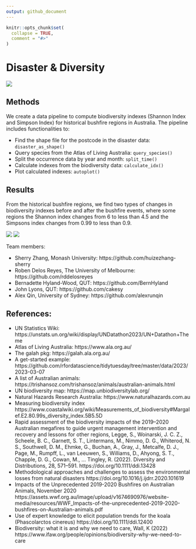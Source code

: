 ```yaml
---
output: github_document
---
```




<!-- README.md is generated from README.Rmd. Please edit that file -->

```r
knitr::opts_chunk$set(
  collapse = TRUE,
  comment = "#>"
)
```

# Disaster & Diversity <img src="man/figures/logo.jpeg" align="right" alt="" />

![](https://unstats.un.org/bigdata/events/2023/un-datathon/banner.jpg)

## Methods

We create a data pipeline to compute biodiversity indexes (Shannon Index and Simpson Index) for historical bushfire regions in Australia. The pipeline includes functionalities to:

  - Find the shape file for the postcode in the disaster data: `disaster_as_shape()`
  - Query species from the Atlas of Living Australia: `query_species()`
  - Split the occurrence data by year and month: `split_time()`
  - Calculate indexes from the biodiversity data: `calculate_idx()`
  - Plot calculated indexes: `autoplot()`

## Results

From the historical bushfire regions, we find two types of changes in biodiversity indexes before and after the bushfire events, where some regions the Shannon index changes from 6 to less than 4.5 and the Simpsons index changes from 0.99 to less than 0.9.

![](man/figures/bushfire-regions.png) ![](man/figures/index-changes.png)

Team members: 

 - Sherry Zhang, Monash University: https://github.com/huizezhang-sherry
 - Roben Delos Reyes, The University of Melbourne: https://github.com/rddelosreyes
 - Bernadette Hyland-Wood, QUT: https://github.com/BernHyland
 - John Lyons, QUT: https://github.com/cakesy
 - Alex Qin, University of Sydney: https://github.com/alexrunqin
 
## References: 

  * UN Statistics Wiki: https://unstats.un.org/wiki/display/UNDatathon2023/UN+Datathon+Theme
  * Atlas of Living Australia: https://www.ala.org.au/
  * The galah pkg: https://galah.ala.org.au/
  * A get-started example: https://github.com/rfordatascience/tidytuesday/tree/master/data/2023/2023-03-07
  * A list of Australian animals: https://trishansoz.com/trishansoz/animals/australian-animals.html
  * UN biodiversity map: https://map.unbiodiversitylab.org/
  * Natural Hazards Research Australia: https://www.naturalhazards.com.au
  * Measuring biodiversity index https://www.coastalwiki.org/wiki/Measurements_of_biodiversity#Margalef.E2.80.99s_diversity_index.5B5.5D
  * Rapid assessment of the biodiversity impacts of the 2019–2020 Australian megafires to guide urgent management intervention and recovery and lessons for other regions, 
Legge, S., Woinarski, J. C. Z., Scheele, B. C., Garnett, S. T., Lintermans, M., Nimmo, D. G., Whiterod, N. S., Southwell, D. M., Ehmke, G., Buchan, A., Gray, J., Metcalfe, D. J., Page, M., Rumpff, L., van Leeuwen, S., Williams, D., Ahyong, S. T., Chapple, D. G., Cowan, M., … Tingley, R. (2022).  Diversity and Distributions, 28, 571–591. https://doi.org/10.1111/ddi.13428
  * Methodological approaches and challenges to assess the environmental losses from natural disasters
https://doi.org/10.1016/j.ijdrr.2020.101619
  * Impacts of the Unprecedented 2019-2020 Bushfires on Australian Animals, November 2020
https://assets.wwf.org.au/image/upload/v1674690976/website-media/resources/WWF_Impacts-of-the-unprecedented-2019-2020-bushfires-on-Australian-animals.pdf
  * Use of expert knowledge to elicit population trends for the koala (Phascolarctos cinereus)
https://doi.org/10.1111/ddi.12400
  * Biodiversity: what it is and why we need to care, Wall, K (2022) 
https://www.ifaw.org/people/opinions/biodiversity-why-we-need-to-care
